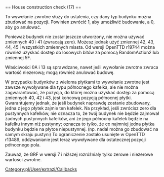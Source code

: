 <noinclude>{{pl/Development/NewGRF/inne strony|en=newgrf-specs.tt-wiki.net/wiki/Callback:_House_construction_check|pl=pl/Development/NewGRF/NFO Specs/Callback/House construction check}}
</noinclude>== House construction check (17) ==

To wywołanie zwrotne służy do ustalenia, czy dany typ budynku można zbudować na pozycji. Powinien zwrócić 1, aby umożliwić budowanie, a 0, aby go anulować.

Ponieważ budynek nie został jeszcze utworzony, nie można używać zmiennych 40 i 41 (zwracają zero). Możesz jednak użyć zmiennej 42, 43, 44, 45 i wszystkich zmiennych miasta. Od wersji OpenTTD r19744 można również uzyskać dostęp do losowych bitów za pomocą RandomAction2 lub zmiennej 5F.

Właściwości 0A i 13 są sprawdzane, nawet jeśli wywołanie zwrotne zwraca wartość niezerową; mogą również anulować budowę.

W przypadku budynków z wieloma płytkami to wywołanie zwrotne jest zawsze wywoływane dla typu północnego kafelka, ale nie można zagwarantować, że pozycja, do której można uzyskać dostęp za pomocą zmiennych 40, 42 i 43, jest końcową pozycją północnej płytki. Gwarantujemy jednak, że jeśli budynek naprawdę zostanie zbudowany, jedna z jego płytek zajmie ten kafelek. Na przykład, jeśli zwrócisz zero dla pustynnych kafelków, nie oznacza to, że twój budynek nie będzie zajmował żadnych pustynnych kafelków, ani że jego północny kafelek będzie na kafelku innym niż pustynny; oznacza to tylko, że co najmniej jedna płytka budynku będzie na płytce niepustynnej. (np. nadal można go zbudować na samym skraju pustyni) To ograniczenie zostało usunięte w OpenTTD r13489, oddzwanianie jest teraz wywoływane dla ostatecznej pozycji północnego pola.

{{pl/Development/NewGRF/grfTill|7}} Zauważ, że GRF w wersji 7 i niższej rozróżniały tylko zerowe i niezerowe wartości zwrotne.

<!--[[Category:Callbacks]]-->[[Category:pl/User/extrazi/Callbacks]]